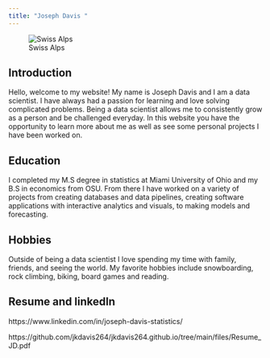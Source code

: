 ```yaml
---
title: "Joseph Davis "
---
```


![Swiss Alps](pics\photo.jpg)

## Introduction

Hello, welcome to my website! My name is Joseph Davis and I am a data scientist. I have always had a passion for learning and love solving complicated problems. Being a data scientist allows me to consistently grow as a person and be challenged everyday. In this website you have the opportunity to learn more about me as well as see some personal projects I have been worked on.

## Education

I completed my M.S degree in statistics at Miami  University of Ohio and my B.S in economics from OSU. From there I have worked on a variety of projects from creating databases and data pipelines, creating software applications with interactive analytics and visuals, to making models and forecasting. 

## Hobbies

Outside of being a data scientist I love spending my time with family, friends, and seeing the world. My favorite hobbies include snowboarding, rock climbing, biking, board games and reading.

## Resume and linkedIn

https://www.linkedin.com/in/joseph-davis-statistics/

https://github.com/jkdavis264/jkdavis264.github.io/tree/main/files/Resume_JD.pdf
